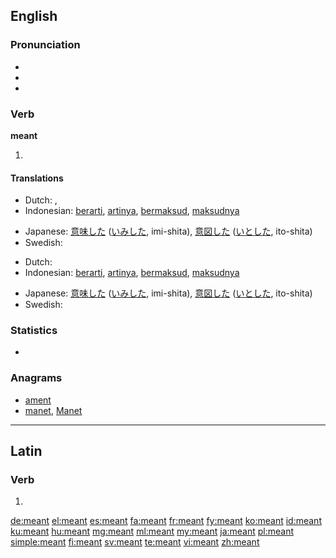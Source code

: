 ==English==

===Pronunciation===
* {{IPA|/ˈmɛnt/}}
* {{audio|en-us-meant.ogg|Audio (US)}}
* {{rhymes|ɛnt}}

===Verb===
'''meant'''

# {{past of|mean}}

====Translations====
{{trans-top|simple past}}
* Dutch: {{t+|nl|meende}}, {{t+|nl|meenden}}
* Indonesian: [[arti|berarti]], [[arti|artinya]], [[maksud|bermaksud]], [[maksud|maksudnya]]
{{trans-mid}}
* Japanese: [[意味]]した ([[いみ]]した, imi-shita), [[意図]]した ([[いと]]した, ito-shita)
* Swedish: {{t|sv|menade}}
{{trans-bottom}}

{{trans-top|past participle}}
* Dutch: {{t+|nl|gemeend}}
* Indonesian: [[arti|berarti]], [[arti|artinya]], [[maksud|bermaksud]], [[maksud|maksudnya]]
{{trans-mid}}
* Japanese: [[意味]]した ([[いみ]]した, imi-shita), [[意図]]した ([[いと]]した, ito-shita)
* Swedish: {{t|sv|menat}}
{{trans-bottom}}

===Statistics===
* {{rank|language|court|British|753|meant|tears|expected|considered}}

===Anagrams===
* [[ament#English|ament]]
* [[manet#English|manet]], [[Manet#English|Manet]]

----

==Latin==

===Verb===
{{la-verb-form|meant}}

# {{conjugation of|[[meo#Latin|meō]]||3|p|pres|act|ind}}

[[de:meant]]
[[el:meant]]
[[es:meant]]
[[fa:meant]]
[[fr:meant]]
[[fy:meant]]
[[ko:meant]]
[[id:meant]]
[[ku:meant]]
[[hu:meant]]
[[mg:meant]]
[[ml:meant]]
[[my:meant]]
[[ja:meant]]
[[pl:meant]]
[[simple:meant]]
[[fi:meant]]
[[sv:meant]]
[[te:meant]]
[[vi:meant]]
[[zh:meant]]